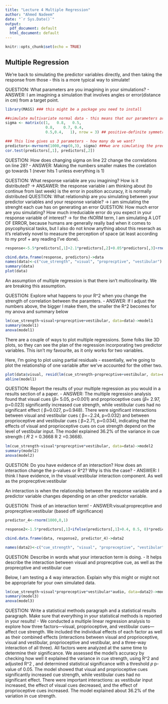 ```yaml
---
title: "Lecture 4 Multiple Regression"
author: "Ahmed Nadeem"
date: "`r Sys.Date()`"
output:
  pdf_document: default
  html_document: default
---
```


```r
knitr::opts_chunk$set(echo = TRUE)
```

## Multiple Regression

We're back to simulating the predictor variables directly, and then taking the response from those - this is a more typical way to simulate!

QUESTION: What parameters are you imagining in your simulations? - ANSWER: I am imagining a simulation that involves angles or error(distance in cm) from a target point. 

```r
library(MASS) ### this might be a package you need to install

##simulate multivariate normal data - this means that our parameters are related to each other
sigma <- matrix(c(1,   0.8,   0.5,
                  0.8,    0.7, 0.4,
                  0.5,0.4,   1), nrow = 3) ## positive-definite symmetric matrix specifying the covariance matrix of the variables - what does this mean? Make you sure can explain to yourself what this line does.

### This line gives us 3 parameters - how many do we want?
predictors<-mvrnorm(1000,rep(0,3), sigma) ###we are simulating the predictors here. What have we told this command to do? How correlated are the predictors?
cor.test(predictors[,1], predictors[,2])

```

QUESTION: How does changing sigma on line 22 change the correlations on line 28? - ANSWER: Making the numbers smaller makes the corelation go towards 1 (never hits 1 unless everything is 1)


QUESTION: What response variable are you imagining? How is it distributed? -> ANSAWER: the response variable i am thinking about (to continue from last week) is the error in position accuracy, it is normally distributed
QUESTION: What relationship are you simulating between your predictor variables and your response variable? -> i am simulating the strenght each cue has on generating an error
QUESTION: How much error are you simulating? How much irreduciable error do you expect in your response variable of interest? -> for the rNORM term, I am simulating A LOT OF ERROR, because humans are generally really bad when it comes to psycophysical tasks, but I also do not know anything about this reserach as it's relatively novel to measure the perception of space (at least according to my prof + any reading I've done).

```r

response<-5.5*predictors[,1]+2.1*predictors[,2]+0.05*predictors[,3]+rnorm(1000, mean = 2, sd = 10) ### change this line based on what your response variable and imagined predictors are. Note that I have simulated a relationship between all predictors and the response, and note how much error I have simulated. 

cbind.data.frame(response, predictors)->data
names(data)<-c("cue_strength", "visual", "proprecptive", "vestibular") ### PUT INFORMATIVE NAMES HERE FOR WHAT YOU'RE SIMULATING
summary(data)
plot(data)

```

An assumption of multiple regression is that there isn't multicolinarity. 
We are breaking this assumption. 

QUESTION: Explore what happens to your R^2 when you change the strength of correlation between the paramters. - ANSWER: If I adjust the numbers above, the bigger I make them, the smaller the R^2 becomes for my anova and summary below


```r

lm(cue_strength~visual+proprecptive+vestibular, data=data)->model1
summary(model1)
anova(model1)

```


There are a couple of ways to plot multiple regressions. Some folks like 3D plots, so they can see the plan of the regression incorporating two predictor variables. This isn't my favourite, as it only works for two variables. 

Here, I'm going to plot using partial residuals - essentially, we're going to plot the relationship of one variable after we've accounted for the other two.


```r

plot(data$visual, resid(lm(cue_strength~proprecptive+vestibular, data=data))) ### Do this for each of the three parameters of interest!
abline(model1)


```

QUESTION: Report the results of your multiple regression as you would in a results section of a paper. - ANSWER: The multiple regression analysis found that visual cues (𝛽= 5.05, p<0.001) and proprioceptive cues (𝛽= 2.97, p=0.023) significantly increased cue strength, while vestibular cues had no significant effect (  β=0.027, p=0.948). There were significant interactions between visual and vestibular cues ( β=−2.24, p=0.032) and between proprioceptive and vestibular cues ( β=2.71, p=0.034), indicating that the effects of visual and proprioceptive cues on cue strength depend on the level of vestibular input. The model explained 36.2% of the variance in cue strength ( 𝑅 2 = 0.3668 R 2 =0.3668).



```r

lm(cue_strength~visual*proprecptive*vestibular, data=data)->model2
summary(model2)
anova(model2)

```
QUESTION: Do you have evidence of an interaction? How does an interaction change the p-values or R^2? Why is this the case? - ANSWER: I think I have evidence, in the visual:vestibular interaction component. As well as the proprecptive:vestibular

An interaction is when the relationship between the response variable and a predictor variable changes depending on an other predictor variable.

QUESTION: Think of an interaction term! - ANSWER:visual:proprecptive and proprecptive:vestibular (based off significance)
```r
predictor_4<-rnorm(1000,0,1)

response2<-1.5*predictors[,1]+ifelse(predictors[,1]>0.4, 0.5, 0)*predictor_4+rnorm(1000, 0, 1) ### make sure that you understand for yourself what this line does. Change this line so that it makes sense for your simulations!

cbind.data.frame(data, response2, predictor_4)->data2

names(data2)<-c("cue_strength", "visual", "propreceptive", "vestibular", "audio", "smell")
```

QUESTION: Describe in words what your interaction term is doing. - It helps describe the  interaction between visual and proprecptive cue, as well as the proprecptive and vestibular cue

Below, I am testing a 4 way interaction. Explain why this might or might not be appropriate for your own simulated data. 

```r

lm(cue_strength~visual*propreceptive*vestibular*audio, data=data2)->model3
summary(model3)
anova(model3)

```

QUESTION: Write a statistical methods paragraph and a statistical results paragraph. Make sure that everything in your statistical methods is reported in your results! - We conducted a multiple linear regression analysis to explore how three factors—visual, proprioceptive, and vestibular cues—affect cue strength. We included the individual effects of each factor as well as their combined effects (interactions between visual and proprioceptive, visual and vestibular, proprioceptive and vestibular, and a three-way interaction of all three). All factors were analyzed at the same time to determine their significance. We assessed the model’s accuracy by checking how well it explained the variance in cue strength, using R^2 and adjusted R^2 , and determined statistical significance with a threshold 𝑝 p-value of 0.05.
The model showed that visual and proprioceptive cues significantly increased cue strength, while vestibular cues had no significant effect. There were important interactions: as vestibular input increased, the effect of visual cues decreased, and the effect of proprioceptive cues increased. The model explained about 36.2% of the variation in cue strength.


